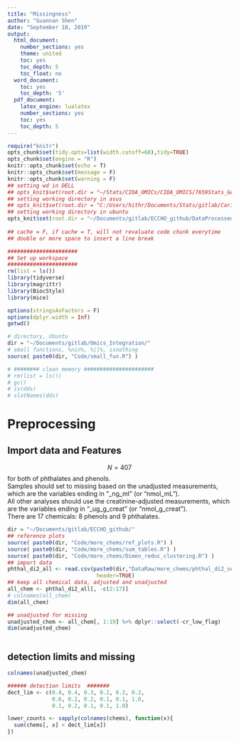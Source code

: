 ```yaml
---
title: "Missingness"
author: "Guannan Shen"
date: "September 18, 2019"
output: 
  html_document:
    number_sections: yes
    theme: united
    toc: yes
    toc_depth: 5
    toc_float: no
  word_document:
    toc: yes
    toc_depth: '5'
  pdf_document:
    latex_engine: lualatex
    number_sections: yes
    toc: yes
    toc_depth: 5
---
```


```r
require("knitr")
opts_chunk$set(tidy.opts=list(width.cutoff=60),tidy=TRUE)
opts_chunk$set(engine = "R")
knitr::opts_chunk$set(echo = T)
knitr::opts_chunk$set(message = F)
knitr::opts_chunk$set(warning = F)
## setting wd in DELL
## opts_knit$set(root.dir = "~/Stats/CIDA_OMICs/CIDA_OMICS/7659Stats_Genetics/HW5/")
## setting working directory in asus 
## opts_knit$set(root.dir = "C:/Users/hithr/Documents/Stats/gitlab/Cario_RNASeq_Microbiom_Inte/DataRaw/") 
## setting working directory in ubuntu
opts_knit$set(root.dir = "~/Documents/gitlab/ECCHO_github/DataProcessed/more_chems/")
                                                 
## cache = F, if cache = T, will not revaluate code chunk everytime
## double or more space to insert a line break
```


```r
######################
## Set up workspace
######################
rm(list = ls())
library(tidyverse)
library(magrittr)
library(BiocStyle)
library(mice)

options(stringsAsFactors = F)
options(dplyr.width = Inf)
getwd()

# directory, Ubuntu 
dir = "~/Documents/gitlab/Omics_Integration/"
# small functions, %nin%, %||%, isnothing
source( paste0(dir, "Code/small_fun.R") )

# ######## clean memory ######################
# rm(list = ls())
# gc()
# is(dds)
# slotNames(dds)
```


# Preprocessing
## Import data and Features
$$N = 407$$ for both of phthalates and phenols.  
Samples should set to missing based on the unadjusted measurements, which are the variables ending in “_ng_ml” (or “nmol_mL”).    
 All other analyses should use the creatinine-adjusted measurements, which are the variables ending in “_ug_g_creat” (or “nmol_g_creat”).  
There are 17 chemicals: 8 phenols and 9 phthalates.   


```r
dir = "~/Documents/gitlab/ECCHO_github/"
## reference plots 
source( paste0(dir, "Code/more_chems/ref_plots.R") )
source( paste0(dir, "Code/more_chems/sum_tables.R") )
source( paste0(dir, "Code/more_chems/Dimen_reduc_clustering.R") )
## import data
phthal_di2_all <- read.csv(paste0(dir,"DataRaw/more_chems/phthal_di2_sep2019.csv"), 
                            header=TRUE)
## keep all chemical data, adjusted and unadjusted 
all_chem <- phthal_di2_all[, -c(2:17)] 
# colnames(all_chem)
dim(all_chem)

## unadjusted for missing 
unadjusted_chem <- all_chem[, 1:19] %>% dplyr::select(-cr_low_flag)
dim(unadjusted_chem)



```

## detection limits and missing 

```r
colnames(unadjusted_chem)

###### detection limits  #######
dect_lim <- c(0.4, 0.4, 0.3, 0.2, 0.2, 0.2, 
              0.6, 0.2, 0.2, 0.1, 0.1, 1.0,
              0.1, 0.2, 0.1, 0.1, 1.0)

lower_counts <- sapply(colnames(chems), function(x){
  sum(chems[, x] < dect_lim[x])
})
```
